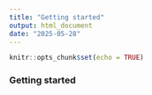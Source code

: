 ```yaml
---
title: "Getting started"
output: html_document
date: "2025-05-28"
---
```


```r
knitr::opts_chunk$set(echo = TRUE)
```

### Getting started

